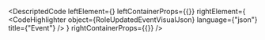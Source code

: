 
<DescriptedCode
  leftElement={<RoleUpdatedEventDesc />}
  leftContainerProps={{}}
  rightElement={
    <CodeHighlighter
      object={RoleUpdatedEventVisualJson}
      language={"json"}
      title={"Event"}
    />
  }
  rightContainerProps={{}}
/>
